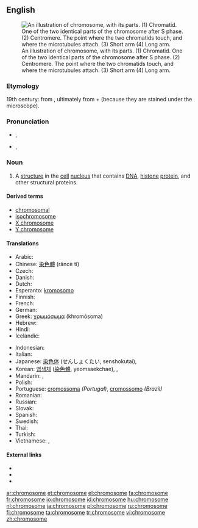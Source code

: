 ==English==
{{wikipedia}}
[[Image:Chromosome-upright.png|thumb|An illustration of chromosome, with its parts. (1) Chromatid. One of the two identical parts of the chromosome after S phase. (2) Centromere. The point where the two chromatids touch, and where the microtubules attach. (3) Short arm (4) Long arm.]]

===Etymology===
19th century: from {{etyl|de}} {{term|Chromosom|lang=de}}, ultimately from {{etyl|grc}} {{term|χρῶμα||tr=khroma|colour|sc=polytonic|lang=grc}} + {{term|σῶμα||body|sc=polytonic|lang=grc}} (because they are stained under the microscope).

===Pronunciation===
* {{a|UK}} {{IPA|/ˈkɹəʊ.məˌsəʊm/}}, {{SAMPA|/"kr@U.m@%s@Um/}}
* {{a|US}} {{IPA|/ˈkɹoʊməˌsoʊm/}}, {{SAMPA|/"kroUm@%soUm/}}

===Noun===
{{en-noun}}

# {{context|biology|cytology}} A [[structure]] in the [[cell]] [[nucleus]] that contains [[DNA]], [[histone]] [[protein]], and other structural proteins.

====Derived terms====
* [[chromosomal]]
* [[isochromosome]]
* [[X chromosome]]
* [[Y chromosome]]

====Translations====
{{trans-top|structure in the cell nucleus}}
* Arabic: {{t|ar|كروموسوم|m|tr=krumusuum|sc=Arab}}
* Chinese: [[染色體]] (rǎncè tǐ)
* Czech: {{t-|cs|chromozom|m}}
* Danish: {{t-|da|kromosom}}
* Dutch: {{t+|nl|chromosoom|n}}
* Esperanto: [[kromosomo]]
* Finnish: {{t+|fi|kromosomi}}
* French: {{t+|fr|chromosome|m}}
* German: {{t+|de|Chromosom|n}}
* Greek: [[χρωμόσωμα]] (khromósoma) {{n}}
* Hebrew: {{t|he|כרומוזום|sc=Hebr}}
* Hindi: {{t|hi|गुणसूत्र|tr=guṇasūtra|sc=Deva}}
* Icelandic: {{t-|is|litningur|m}}
{{trans-mid}}
* Indonesian: {{t-|id|kromosom|xs=Indonesian}}
* Italian: {{t-|it|cromosoma|m}}
* Japanese: [[染色体]] (せんしょくたい, senshokutai),  {{t|ja|染色体|tr=せんしょくたい, senshokutai|sc=Jpan}}
* Korean: [[염색체]] ([[染色體]], yeomsaekchae),  {{t|ko|염색체|tr=yeomsaekchae|sc=Kore}},  {{t|ko|染色體|sc=Kore}}
* Mandarin: {{t|zh|染色體|sc=Hani}},  {{t|zh|染色体|tr=rǎnsètǐ|sc=Hani}}
* Polish: {{t-|pl|chromosom}}
* Portuguese: [[cromossoma]] {{m}} ''(Portugal)'', [[cromossomo]] {{m}} ''(Brazil)''
* Romanian: {{t+|ro|cromozom|m}}
* Russian: {{t+|ru|хромосома|f|tr=khromosóma}}
* Slovak: {{t-|sk|chromozóm|m}}
* Spanish: {{t+|es|cromosoma|m}}
* Swedish: {{t-|sv|kromosom|c}}
* Thai: {{t|th|โครโมโซม|tr=khormosom|sc=Thai}}
* Turkish: {{t+|tr|kromozom}}
* Vietnamese: {{t|vi|chất sinh sắt}},  {{t|vi|nhiểm sắc thể}}
{{trans-bottom}}

====External links====
* {{R:Webster 1913}}
* {{R:Century 1911}}
* {{R:OneLook}}

[[ar:chromosome]]
[[et:chromosome]]
[[el:chromosome]]
[[fa:chromosome]]
[[fr:chromosome]]
[[io:chromosome]]
[[id:chromosome]]
[[hu:chromosome]]
[[nl:chromosome]]
[[ja:chromosome]]
[[pl:chromosome]]
[[ru:chromosome]]
[[fi:chromosome]]
[[ta:chromosome]]
[[tr:chromosome]]
[[vi:chromosome]]
[[zh:chromosome]]